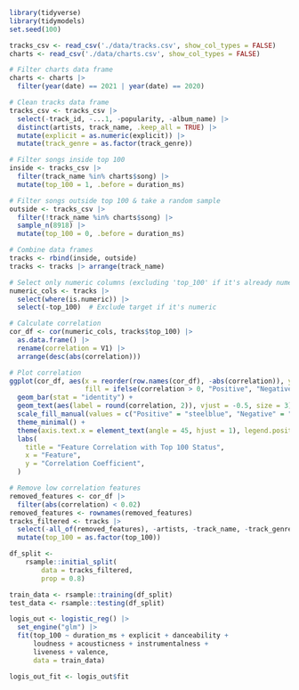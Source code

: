 
```r
library(tidyverse)
library(tidymodels)
set.seed(100)
```

```r
tracks_csv <- read_csv('./data/tracks.csv', show_col_types = FALSE)
charts <- read_csv('./data/charts.csv', show_col_types = FALSE)
```

```r
# Filter charts data frame
charts <- charts |>
  filter(year(date) == 2021 | year(date) == 2020)

# Clean tracks data frame
tracks_csv <- tracks_csv |>
  select(-track_id, -...1, -popularity, -album_name) |>
  distinct(artists, track_name, .keep_all = TRUE) |>
  mutate(explicit = as.numeric(explicit)) |>
  mutate(track_genre = as.factor(track_genre))
```

```r
# Filter songs inside top 100
inside <- tracks_csv |>
  filter(track_name %in% charts$song) |>
  mutate(top_100 = 1, .before = duration_ms)

# Filter songs outside top 100 & take a random sample
outside <- tracks_csv |>
  filter(!track_name %in% charts$song) |>
  sample_n(8918) |>
  mutate(top_100 = 0, .before = duration_ms)

# Combine data frames
tracks <- rbind(inside, outside)
tracks <- tracks |> arrange(track_name)
```

```r
# Select only numeric columns (excluding 'top_100' if it's already numeric)
numeric_cols <- tracks |> 
  select(where(is.numeric)) |> 
  select(-top_100)  # Exclude target if it's numeric

# Calculate correlation
cor_df <- cor(numeric_cols, tracks$top_100) |>
  as.data.frame() |>
  rename(correlation = V1) |>
  arrange(desc(abs(correlation)))
```

```r
# Plot correlation
ggplot(cor_df, aes(x = reorder(row.names(cor_df), -abs(correlation)), y = correlation, 
                   fill = ifelse(correlation > 0, "Positive", "Negative"))) +
  geom_bar(stat = "identity") +
  geom_text(aes(label = round(correlation, 2)), vjust = -0.5, size = 3) +  # Add values on bars
  scale_fill_manual(values = c("Positive" = "steelblue", "Negative" = "tomato")) +
  theme_minimal() +
  theme(axis.text.x = element_text(angle = 45, hjust = 1), legend.position = "none") +
  labs(
    title = "Feature Correlation with Top 100 Status",
    x = "Feature",
    y = "Correlation Coefficient",
  )
```

```r
# Remove low correlation features
removed_features <- cor_df |> 
  filter(abs(correlation) < 0.02)
removed_features <- rownames(removed_features)
tracks_filtered <- tracks |>
  select(-all_of(removed_features), -artists, -track_name, -track_genre) |>
  mutate(top_100 = as.factor(top_100))
```

```r
df_split <- 
    rsample::initial_split(
        data = tracks_filtered, 
        prop = 0.8)

train_data <- rsample::training(df_split)
test_data <- rsample::testing(df_split)
```

```r
logis_out <- logistic_reg() |> 
  set_engine("glm") |>
  fit(top_100 ~ duration_ms + explicit + danceability + 
      loudness + acousticness + instrumentalness + 
      liveness + valence, 
      data = train_data)

logis_out_fit <- logis_out$fit
```

